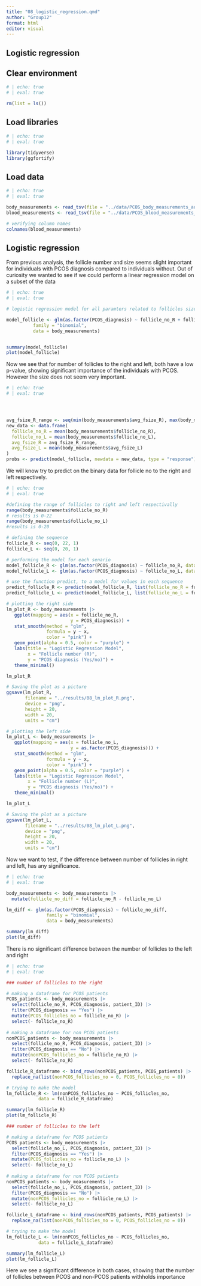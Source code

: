 ```yaml
---
title: "08_logistic_regression.qmd"
author: "Group12"
format: html
editor: visual
---
```


## Logistic regression

## Clear environment

```r
# | echo: true 
# | eval: true  

rm(list = ls())
```

## Load libraries

```r
# | echo: true 
# | eval: true  

library(tidyverse)
library(ggfortify)

```

## Load data

```r
# | echo: true 
# | eval: true 

body_measurements <- read_tsv(file = "../data/PCOS_body_measurements_aug.tsv")
blood_measurements <- read_tsv(file = "../data/PCOS_blood_measurements_aug.tsv")

# verifying column names
colnames(blood_measurements)
```

## Logistic regression

From previous analysis, the follicle number and size seems slight important for individuals with PCOS diagnosis compared to individuals without. Out of curiosity we wanted to see if we could perform a linear regression model on a subset of the data

```r
# | echo: true 
# | eval: true 

# logistic regression model for all paramters related to follicles size of number

model_follicle <- glm(as.factor(PCOS_diagnosis) ~ follicle_no_R + follicle_no_L + avg_fsize_R + avg_fsize_L, 
          family = "binomial",
          data = body_measurements)


summary(model_follicle)
plot(model_follicle)


```

Now we see that for number of follicles to the right and left, both have a low p-value, showing significant importance of the individuals with PCOS. However the size does not seem very important.

```r
# | echo: true 
# | eval: true 




avg_fsize_R_range <- seq(min(body_measurements$avg_fsize_R), max(body_measurements$avg_fsize_R), length.out = 100)
new_data <- data.frame(
  follicle_no_R = mean(body_measurements$follicle_no_R),
  follicle_no_L = mean(body_measurements$follicle_no_L),
  avg_fsize_R = avg_fsize_R_range,
  avg_fsize_L = mean(body_measurements$avg_fsize_L)
)
probs <- predict(model_follicle, newdata = new_data, type = "response")
```

We will know try to predict on the binary data for follicle no to the right and left respectively.

```r
# | echo: true 
# | eval: true 

#defining the range of follicles to right and left respectivally
range(body_measurements$follicle_no_R)
# results is 0-22
range(body_measurements$follicle_no_L)
#results is 0-20

# defining the sequence
follicle_R <- seq(0, 22, 1)
follicle_L <- seq(0, 20, 1)

# performing the model for each senario
model_follicle_R <- glm(as.factor(PCOS_diagnosis) ~ follicle_no_R, data = body_measurements, family = "binomial")
model_follicle_L <- glm(as.factor(PCOS_diagnosis) ~ follicle_no_L, data = body_measurements, family = "binomial")

# use the function predict, to a model for values in each sequence
predict_follicle_R <- predict(model_follicle_R, list(follicle_no_R = follicle_R), ,type="response")
predict_follicle_L <- predict(model_follicle_L, list(follicle_no_L = follicle_L), ,type="response")

# plotting the right side
lm_plot_R <- body_measurements |>
   ggplot(mapping = aes(x = follicle_no_R, 
                        y = PCOS_diagnosis)) +
   stat_smooth(method = "glm",
               formula = y ~ x,
               color = "pink") +
   geom_point(alpha = 0.5, color = "purple") +
   labs(title = "Logistic Regression Model",
        x = "Follicle number (R)",
        y = "PCOS diagnosis (Yes/no)") +
   theme_minimal()

lm_plot_R

# Saving the plot as a picture
ggsave(lm_plot_R,
       filename = "../results/08_lm_plot_R.png",
       device = "png",
       height = 20,
       width = 20,
       units = "cm")

# plotting the left side
lm_plot_L <- body_measurements |>
   ggplot(mapping = aes(x = follicle_no_L, 
                        y = as.factor(PCOS_diagnosis))) +
   stat_smooth(method = "glm",
               formula = y ~ x,
               color = "pink") +
   geom_point(alpha = 0.5, color = "purple") +
   labs(title = "Logistic Regression Model",
        x = "Follicle number (L)",
        y = "PCOS diagnosis (Yes/no)") +
   theme_minimal()

lm_plot_L

# Saving the plot as a picture
ggsave(lm_plot_L,
       filename = "../results/08_lm_plot_L.png",
       device = "png",
       height = 20,
       width = 20,
       units = "cm")

```

Now we want to test, if the difference between number of follicles in right and left, has any significance.

```r
# | echo: true 
# | eval: true 

body_measurements <- body_measurements |>
  mutate(follicle_no_diff = follicle_no_R - follicle_no_L)

lm_diff <- glm(as.factor(PCOS_diagnosis) ~ follicle_no_diff, 
               family = "binomial",
               data = body_measurements)

summary(lm_diff)
plot(lm_diff)


```

There is no significant difference between the number of follicles to the left and right

```r
# | echo: true 
# | eval: true 

### number of follicles to the right

# making a dataframe for PCOS patients
PCOS_patients <- body_measurements |>
  select(follicle_no_R, PCOS_diagnosis, patient_ID) |>
  filter(PCOS_diagnosis == "Yes") |>
  mutate(PCOS_follicles_no = follicle_no_R) |>
  select(- follicle_no_R)
  
# making a dataframe for non PCOS patients
nonPCOS_patients <- body_measurements |>
  select(follicle_no_R, PCOS_diagnosis, patient_ID) |>
  filter(PCOS_diagnosis == "No") |>
  mutate(nonPCOS_follicles_no = follicle_no_R) |>
  select(- follicle_no_R)

follicle_R_dataframe <- bind_rows(nonPCOS_patients, PCOS_patients) |>
  replace_na(list(nonPCOS_follicles_no = 0, PCOS_follicles_no = 0))

# trying to make the model
lm_follicle_R <- lm(nonPCOS_follicles_no ~ PCOS_follicles_no, 
            data = follicle_R_dataframe)

summary(lm_follicle_R)
plot(lm_follicle_R)

### number of follicles to the left

# making a dataframe for PCOS patients
PCOS_patients <- body_measurements |>
  select(follicle_no_L, PCOS_diagnosis, patient_ID) |>
  filter(PCOS_diagnosis == "Yes") |>
  mutate(PCOS_follicles_no = follicle_no_L) |>
  select(- follicle_no_L)
  
# making a dataframe for non PCOS patients
nonPCOS_patients <- body_measurements |>
  select(follicle_no_L, PCOS_diagnosis, patient_ID) |>
  filter(PCOS_diagnosis == "No") |>
  mutate(nonPCOS_follicles_no = follicle_no_L) |>
  select(- follicle_no_L)

follicle_L_dataframe <- bind_rows(nonPCOS_patients, PCOS_patients) |>
  replace_na(list(nonPCOS_follicles_no = 0, PCOS_follicles_no = 0))

# trying to make the model
lm_follicle_L <- lm(nonPCOS_follicles_no ~ PCOS_follicles_no, 
            data = follicle_L_dataframe)

summary(lm_follicle_L)
plot(lm_follicle_L)

```

Here we see a significant difference in both cases, showing that the number of follicles between PCOS and non-PCOS patients withholds importance

